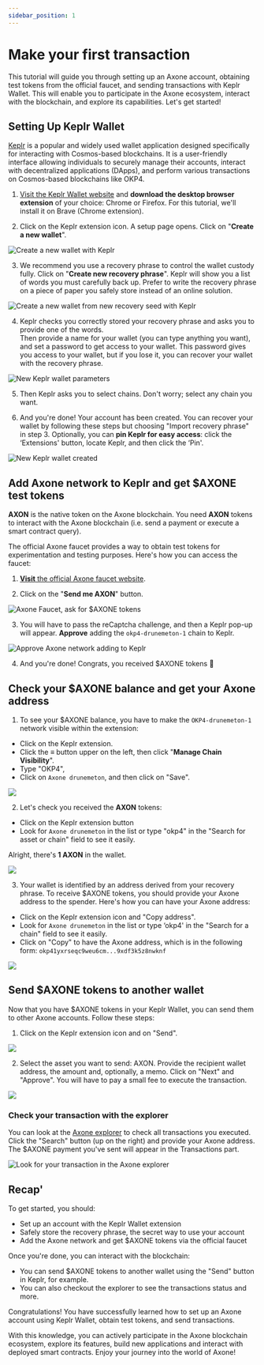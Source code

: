 ```yaml
---
sidebar_position: 1
---
```


# Make your first transaction

This tutorial will guide you through setting up an Axone account, obtaining test tokens from the official faucet, and sending transactions with Keplr Wallet. This will enable you to participate in the Axone ecosystem, interact with the blockchain, and explore its capabilities. Let's get started!

## Setting Up Keplr Wallet

[Keplr](https://www.keplr.app/) is a popular and widely used wallet application designed specifically for interacting with Cosmos-based blockchains. It is a user-friendly interface allowing individuals to securely manage their accounts, interact with decentralized applications (DApps), and perform various transactions on Cosmos-based blockchains like OKP4.

1. [Visit the Keplr Wallet website](https://www.keplr.app/download) and **download the desktop browser extension** of your choice: Chrome or Firefox. For this tutorial, we'll install it on Brave (Chrome extension).

2. Click on the Keplr extension icon. A setup page opens. Click on "**Create a new wallet**".

![Create a new wallet with Keplr](/img/content/tutorials/keplr-1.webp)

3. We recommend you use a recovery phrase to control the wallet custody fully. Click on "**Create new recovery phrase**". Keplr will show you a list of words you must carefully back up. Prefer to write the recovery phrase on a piece of paper you safely store instead of an online solution.

![Create a new wallet from new recovery seed with Keplr](/img/content/tutorials/keplr-2.webp)

4. Keplr checks you correctly stored your recovery phrase and asks you to provide one of the words.  
   Then provide a name for your wallet (you can type anything you want), and set a password to get access to your wallet. This password gives you access to your wallet, but if you lose it, you can recover your wallet with the recovery phrase.

![New Keplr wallet parameters](/img/content/tutorials/keplr-3.webp)

5. Then Keplr asks you to select chains. Don't worry; select any chain you want.

6. And you're done! Your account has been created. You can recover your wallet by following these steps but choosing "Import recovery phrase" in step 3.
   Optionally, you can **pin Keplr for easy access**: click the ‘Extensions' button, locate Keplr, and then click the ‘Pin'.

![New Keplr wallet created](/img/content/tutorials/keplr-4.webp)

## Add Axone network to Keplr and get $AXONE test tokens

**AXON** is the native token on the Axone blockchain. You need **AXON** tokens to interact with the Axone blockchain (i.e. send a payment or execute a smart contract query).

The official Axone faucet provides a way to obtain test tokens for experimentation and testing purposes. Here's how you can access the faucet:

1. [**Visit** the official Axone faucet website](https://faucet.okp4.network/).

2. Click on the "**Send me AXON**" button.

![Axone Faucet, ask for $AXONE tokens](/img/content/tutorials/keplr-5.webp)

3. You will have to pass the reCaptcha challenge, and then a Keplr pop-up will appear. **Approve** adding the `okp4-drunemeton-1` chain to Keplr.

![Approve Axone network adding to Keplr](/img/content/tutorials/keplrmaj-6.webp)

4. And you're done! Congrats, you received $AXONE tokens 🥳

## Check your $AXONE balance and get your Axone address

1. To see your $AXONE balance, you have to make the `OKP4-drunemeton-1` network visible within the extension:

- Click on the Keplr extension.
- Click the **≡** button upper on the left, then click "**Manage Chain Visibility**".
- Type "OKP4",
- Click on `Axone drunemeton`, and then click on "Save".

<div style={{ display: 'flex', justifyContent: 'center' }}>
  <img src="/img/content/tutorials/keplrmaj-8.webp"></img>
</div>

2. Let's check you received the **AXON** tokens:

- Click on the Keplr extension button
- Look for `Axone drunemeton` in the list or type "okp4" in the "Search for asset or chain" field to see it easily.

Alright, there's **1 AXON** in the wallet.

<div style={{ display: 'flex', justifyContent: 'center' }}>
  <img src="/img/content/tutorials/keplrmaj-9.webp"></img>
</div>

3. Your wallet is identified by an address derived from your recovery phrase. To receive $AXONE tokens, you should provide your Axone address to the spender.
   Here's how you can have your Axone address:

- Click on the Keplr extension icon and "Copy address".
- Look for `Axone drunemeton` in the list or type ‘okp4' in the "Search for a chain" field to see it easily.
- Click on "Copy" to have the Axone address, which is in the following form: `okp41yxrseqc9weu6cm...9xdf3k5z8nwknf`

<div style={{ display: 'flex', justifyContent: 'center' }}>
  <img src="/img/content/tutorials/keplrmaj-10.webp"></img>
</div>

## Send $AXONE tokens to another wallet

Now that you have $AXONE tokens in your Keplr Wallet, you can send them to other Axone accounts. Follow these steps:

1. Click on the Keplr extension icon and on "Send".

<div style={{ display: 'flex', justifyContent: 'center' }}>
  <img src="/img/content/tutorials/keplr-11.webp"></img>
</div>

2. Select the asset you want to send: AXON. Provide the recipient wallet address, the amount and, optionally, a memo. Click on "Next" and "Approve". You will have to pay a small fee to execute the transaction.

<div style={{ display: 'flex', justifyContent: 'center' }}>
  <img src="/img/content/tutorials/keplrmaj-12.webp"></img>
</div>

### Check your transaction with the explorer

You can look at the [Axone explorer](https://explore.okp4.network/OKP4%20Drunemeton%20testnet) to check all transactions you executed. Click the "Search" button (up on the right) and provide your Axone address. The $AXONE payment you've sent will appear in the Transactions part.

![Look for your transaction in the Axone explorer](/img/content/tutorials/keplr-13.webp)

## Recap'

To get started, you should:

- Set up an account with the Keplr Wallet extension
- Safely store the recovery phrase, the secret way to use your account
- Add the Axone network and get $AXONE tokens via the official faucet

Once you're done, you can interact with the blockchain:

- You can send $AXONE tokens to another wallet using the "Send" button in Keplr, for example.
- You can also checkout the explorer to see the transactions status and more.

Congratulations! You have successfully learned how to set up an Axone account using Keplr Wallet, obtain test tokens, and send transactions.

With this knowledge, you can actively participate in the Axone blockchain ecosystem, explore its features, build new applications and interact with deployed smart contracts. Enjoy your journey into the world of Axone!
